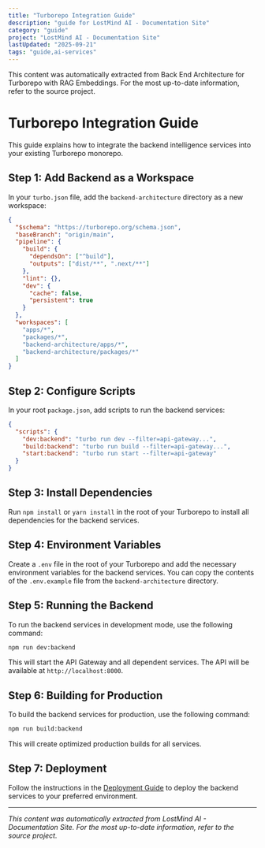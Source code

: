 ```yaml
---
title: "Turborepo Integration Guide"
description: "guide for LostMind AI - Documentation Site"
category: "guide"
project: "LostMind AI - Documentation Site"
lastUpdated: "2025-09-21"
tags: "guide,ai-services"
---
```


<Info>
This content was automatically extracted from Back End Architecture for Turborepo with RAG Embeddings.
For the most up-to-date information, refer to the source project.
</Info>

# Turborepo Integration Guide

This guide explains how to integrate the backend intelligence services into your existing Turborepo monorepo.

## Step 1: Add Backend as a Workspace

In your `turbo.json` file, add the `backend-architecture` directory as a new workspace:

```json
{
  "$schema": "https://turborepo.org/schema.json",
  "baseBranch": "origin/main",
  "pipeline": {
    "build": {
      "dependsOn": ["^build"],
      "outputs": ["dist/**", ".next/**"]
    },
    "lint": {},
    "dev": {
      "cache": false,
      "persistent": true
    }
  },
  "workspaces": [
    "apps/*",
    "packages/*",
    "backend-architecture/apps/*",
    "backend-architecture/packages/*"
  ]
}
```

## Step 2: Configure Scripts

In your root `package.json`, add scripts to run the backend services:

```json
{
  "scripts": {
    "dev:backend": "turbo run dev --filter=api-gateway...",
    "build:backend": "turbo run build --filter=api-gateway...",
    "start:backend": "turbo run start --filter=api-gateway"
  }
}
```

## Step 3: Install Dependencies

Run `npm install` or `yarn install` in the root of your Turborepo to install all dependencies for the backend services.

## Step 4: Environment Variables

Create a `.env` file in the root of your Turborepo and add the necessary environment variables for the backend services. You can copy the contents of the `.env.example` file from the `backend-architecture` directory.

## Step 5: Running the Backend

To run the backend services in development mode, use the following command:

```bash
npm run dev:backend
```

This will start the API Gateway and all dependent services. The API will be available at `http://localhost:8000`.

## Step 6: Building for Production

To build the backend services for production, use the following command:

```bash
npm run build:backend
```

This will create optimized production builds for all services.

## Step 7: Deployment

Follow the instructions in the [Deployment Guide](./deployment_guide.md) to deploy the backend services to your preferred environment.




---
*This content was automatically extracted from LostMind AI - Documentation Site. For the most up-to-date information, refer to the source project.*
